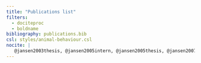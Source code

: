 ---
title: "Publications list"
filters:
  - dociteproc
  - boldname
bibliography: publications.bib
csl: styles/animal-behaviour.csl
nocite: |
   @jansen2003thesis, @jansen2005intern, @jansen2005thesis, @jansen2007, @jansen2012, @jansen2013, @jansen2013thesis, @manser2014, @townsend2017, @akinyi2019, @habig2019,  @levy2020, @grieneisen2020, @grieneisen2021, @bjork2022, @gordon2023, @paietta2023, @roche2023, @weibel2024
---

<!-- As point make bold author name. This would be so cool -->
<!-- At some point be inspired by https://github.com/jhelvy/jhelvy_quarto/blob/main/research.qmd -->

